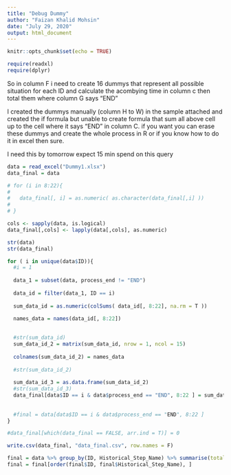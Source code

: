 ---
title: "Debug Dummy"
author: "Faizan Khalid Mohsin"
date: "July 29, 2020"
output: html_document
---

```{r setup, include=FALSE}
knitr::opts_chunk$set(echo = TRUE)
```


```{r }

require(readxl)
require(dplyr)

```

So in column F i need to create 16 dummys that represent all possible situation for each ID and calculate the acombying time in column c then total them where column G says "END"

I created the dummys manually (column H to W) in the sample attached and created the if formula but unable to create formula that sum all above cell up to the cell where it says "END" in column C. if you want you can erase these dummys  and create the whole process in R or if you know how to do it in excel then sure.

I need this by tomorrow
expect 15 min spend on this query


```{r , echo=FALSE}

data = read_excel("Dummy1.xlsx")
data_final = data

# for (i in 8:22){
#   
#   data_final[, i] = as.numeric( as.character(data_final[,i] ))
#   
# }

cols <- sapply(data, is.logical)
data_final[,cols] <- lapply(data[,cols], as.numeric)

```


```{r}
str(data)
str(data_final)
```






```{r}

for ( i in unique(data$ID)){
  #i = 1
  
  data_1 = subset(data, process_end != "END")
  
  data_id = filter(data_1, ID == i)
  
  sum_data_id = as.numeric(colSums( data_id[, 8:22], na.rm = T ))
  
  names_data = names(data_id[, 8:22])
  

  #str(sum_data_id)
  sum_data_id_2 = matrix(sum_data_id, nrow = 1, ncol = 15)
  
  colnames(sum_data_id_2) = names_data
  
  #str(sum_data_id_2)
  
  sum_data_id_3 = as.data.frame(sum_data_id_2)
  #str(sum_data_id_3)
  data_final[data$ID == i & data$process_end == "END", 8:22 ] = sum_data_id_3
  
  
  #final = data[data$ID == i & data$process_end == "END", 8:22 ] 
}

#data_final[which(data_final == FALSE, arr.ind = T)] = 0

write.csv(data_final, "data_final.csv", row.names = F)

```


```{r method 2}

final = data %>% group_by(ID, Historical_Step_Name) %>% summarise(total_process_time = sum(Historical_Step_Status.Duration)) 
final = final[order(final$ID, final$Historical_Step_Name), ]

```
